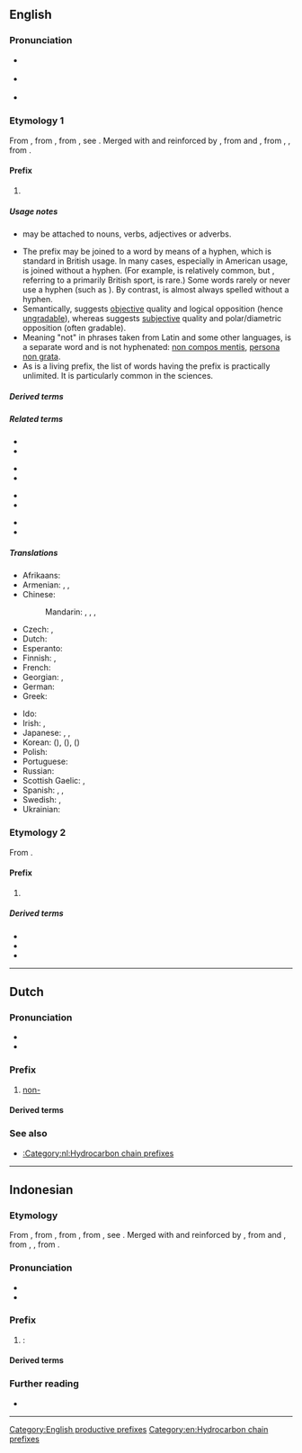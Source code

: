 {{also|non|nón|nőn|Non.}}
==English==

===Pronunciation===
* {{a|RP}} {{IPA|en|/ˈnɒn/}}
* {{a|GA}} {{IPA|en|/ˈnɑn/}}
* {{audio|en|En-us-non.ogg|Audio (US)}}

===Etymology 1===
From {{inh|en|enm|non-|t=not, lack of, failure to}}, from {{der|en|enm|non|t=no, not any; not, not at all|lit=none}}, from {{der|en|ang|nān|t=no, not any}}, see {{m|en|none}}. Merged with and reinforced by {{inh|en|enm|non-|t=not}}, from {{der|en|fro|non-}} and {{der|en|ML.|nōn|t=not}}, from {{der|en|itc-ola|noinu}}, {{m|la|noinom}}, from {{m|la|ne oinom||not one}}.

====Prefix====
{{en-prefix}}

# {{non-gloss definition|Used in the sense of {{m|en|no}} or {{m|en|none}}, to show lack of or failure to perform; or in the sense of {{m|en|not}}, to negate the meaning of the word to which it is prefixed.}}
#: {{m|en|nonpayment|'''non'''payment|lack of payment, failure to pay}}
#: {{m|en|nonaggressive|'''non'''aggressive|t=not aggressive}}

=====Usage notes=====
* {{m|en||Non-}} may be attached to nouns, verbs, adjectives or adverbs.
* The prefix {{m|en||non-}} may be joined to a word by means of a hyphen, which is standard in British usage. In many cases, especially in American usage, {{m|en||non-}} is joined without a hyphen. (For example, {{m|en|nonbaseball}} is relatively common, but {{m|en|noncricket}}, referring to a primarily British sport, is rare.) Some {{m|en||non-}} words rarely or never use a hyphen (such as {{m|en|nonentity}}). By contrast, {{m|en|un-}} is almost always spelled without a hyphen.
* Semantically, {{m|en||non-}} suggests [[objective]] quality and logical opposition (hence [[ungradable]]), whereas {{m|en|un-}} suggests [[subjective]] quality and polar/diametric opposition (often gradable).
* Meaning "not" in phrases taken from Latin and some other languages, {{m|en|non}} is a separate word and is not hyphenated: [[non compos mentis]], [[persona non grata]].
* As {{m|en||non-}} is a living prefix, the list of words having the prefix {{m|en||non-}} is practically unlimited. It is particularly common in the sciences.

=====Derived terms=====
{{prefixsee|en}}

=====Related terms=====
{{rel-top4}}
* {{l|en|an-}}
* {{l|en|anti-}}
{{rel-mid4}}
* {{l|en|in-}}
* {{l|en|no}}
{{rel-mid4}}
* {{l|en|non}}
* {{l|en|none}}
{{rel-mid4}}
* {{l|en|not}}
* {{l|en|un-}}
{{rel-bottom}}

=====Translations=====
{{trans-top|not}}
* Afrikaans: {{t|af|nie-}}
* Armenian: {{t+|hy|ոչ}}, {{t|hy|չ-}}, {{t|hy|ան-}}
* Chinese:
*: Mandarin: {{t+|cmn|不|tr=bù-|sc=Hani}}, {{t+|cmn|非|tr=fēi-|sc=Hani}}, {{t+|cmn|無|sc=Hani}}, {{t+|cmn|无|tr=wú-|sc=Hani}}
* Czech: {{t+|cs|ne-}}, {{t|cs|mimo-}}
* Dutch: {{t|nl|niet-}}
* Esperanto: {{t|eo|ne-}}
* Finnish: {{t+|fi|ei-}}, {{t+|fi|epä-}}
* French: {{t+|fr|non-}}
* Georgian: {{t|ka|არა-}}, {{t|ka|არ-}}
* German: {{t+|de|nicht-}}
* Greek: {{t+|el|μη}}
{{trans-mid}}
* Ido: {{t|io|ne-}}
* Irish: {{t|ga|mí-}}, {{t|ga|neamh-}}
* Japanese: {{t+|ja|非|tr=hi-|sc=Jpan}}, {{t+|ja|不|tr=fu-|sc=Jpan}}, {{t+|ja|無|tr=mu-|sc=Jpan}}
* Korean: {{t+|ko|불}} ({{t+|ko|不|sc=Hani}}), {{t+|ko|비}} ({{t+|ko|非|sc=Hani}}), {{t+|ko|무}} ({{t+|ko|無|sc=Hani}})
* Polish: {{t+|pl|nie-}}
* Portuguese: {{t+|pt|não|alt=não-}}
* Russian: {{t+|ru|не|alt=не-}}
* Scottish Gaelic: {{t|gd|mì-}}, {{t|gd|neo-}}
* Spanish: {{t+|es|no}}, {{t+|es|des-}}, {{t+|es|in-}}
* Swedish: {{t+|sv|icke-}}, {{t+|sv|o-}}
* Ukrainian: {{t+|uk|не|alt=не-}}
{{trans-bottom}}

===Etymology 2===
From {{etyl|la|en}} {{m|la|nona||nine}}.

====Prefix====
{{en-prefix}}

# {{form of|en|[[prevocalic]] form|nona-}}

=====Derived terms=====
* {{l|en|nonad}}
* {{l|en|nonet}}
* {{l|en|nonuplet}}

[[Category:English productive prefixes]]
[[Category:en:Hydrocarbon chain prefixes]]

----

==Dutch==

===Pronunciation===
* {{IPA|nl|/noːn/}}
* {{audio|nl|Nl-non-.ogg|Audio}}

===Prefix===
{{head|nl|prefix}}

# {{lb|nl|hydrocarbon chain prefix}} [[#English|non-]]

====Derived terms====
{{prefixsee|nl}}

===See also===
* [[:Category:nl:Hydrocarbon chain prefixes]]

----
==Indonesian==

===Etymology===
From {{bor|id|en|non-}}, from {{der|id|enm|non-|t=not, lack of, failure to}}, from {{der|id|enm|non|t=no, not any; not, not at all|lit=none}}, from {{der|id|ang|nān|t=no, not any}}, see {{m|en|none}}. Merged with and reinforced by {{der|id|enm|non-|t=not}}, from {{der|id|fro|non-}} and {{der|id|ML.|nōn|t=not}}, from {{der|id|itc-ola|noinu}}, {{m|la|noinom}}, from {{m|la|ne oinom||not one}}.

===Pronunciation===
* {{IPA|id|[ˈnɔn]}}
* {{hyphenation|id|non}}

===Prefix===
{{head|id|prefix}}

# {{l|en|non-}}: {{non-gloss definition|Used in the sense of {{m|en|no}} or {{m|en|none}}, to show lack of or failure to perform; or in the sense of {{m|en|not}}, to negate the meaning of the word to which it is prefixed.}}

====Derived terms====
{{prefixsee|id}}

===Further reading===
* {{R:KBBI Daring}}

----